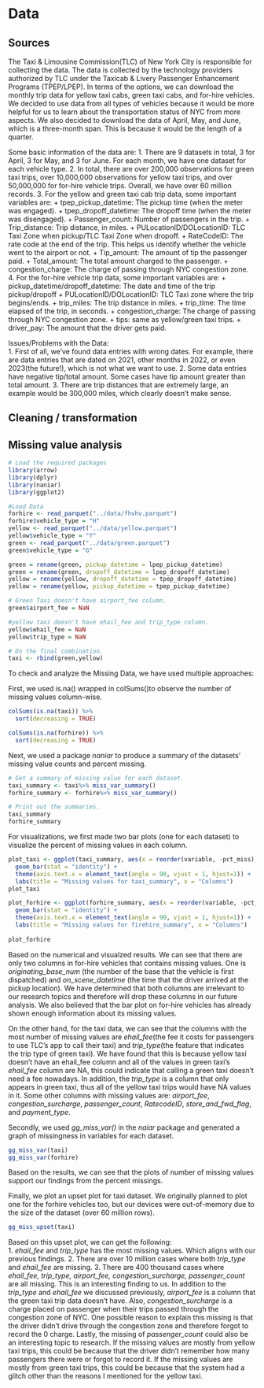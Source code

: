 # Data 

## Sources
  
The Taxi & Limousine Commission(TLC) of New York City is responsible for collecting the data. The data is collected by the technology providers authorized by TLC under the Taxicab & Livery Passenger Enhancement Programs (TPEP/LPEP). In terms of the options, we can download the monthly trip data for yellow taxi cabs, green taxi cabs, and for-hire vehicles. We decided to use data from all types of vehicles because it would be more helpful for us to learn about the transportation status of NYC from more aspects. We also decided to download the data of April, May, and June, which is a three-month span. This is because it would be the length of a quarter.  
  
Some basic information of the data are:
1. There are 9 datasets in total, 3 for April, 3 for May, and 3 for June. For each month, we have one dataset for each vehicle type. 
2. In total, there are over 200,000 observations for green taxi trips, over 10,000,000 observations for yellow taxi trips, and over 50,000,000 for for-hire vehicle trips. Overall, we have over 60 million records.
3. For the yellow and green taxi cab trip data, some important variables are:
    + tpep_pickup_datetime: The pickup time (when the meter was engaged).
    + tpep_dropoff_datetime: The dropoff time (when the meter was disengaged).
    + Passenger_count: Number of passengers in the trip.
    + Trip_distance: Trip distance, in miles.
    + PULocationID/DOLocationID: TLC Taxi Zone when pickup/TLC Taxi Zone when dropoff.
    + RateCodeID: The rate code at the end of the trip. This helps us identify whether the vehicle went to the airport or not.
    + Tip_amount: The amount of tip the passenger paid.
    + Total_amount: The total amount charged to the passenger. 
    + congestion_charge: The charge of passing through NYC congestion zone.
4. For the for-hire vehicle trip data, some important variables are:
    + pickup_datetime/dropoff_datetime: The date and time of the trip pickup/dropoff
    + PULocationID/DOLocationID: TLC Taxi zone where the trip begins/ends.
    + trip_miles: The trip distance in miles.
    + trip_time: The time elapsed of the trip, in seconds.
    + congestion_charge: The charge of passing through NYC congestion zone.
    + tips: same as yellow/green taxi trips.
    + driver_pay: The amount that the driver gets paid.
  
Issues/Problems with the Data:  
1. First of all, we've found data entries with wrong dates. For example, there are data entries that are dated on 2021, other months in 2022, or even 2023(the future!), which is not what we want to use.
2. Some data entries have negative tip/total amount. Some cases have tip amount greater than total amount.
3. There are trip distances that are extremely large, an example would be 300,000 miles, which clearly doesn't make sense.
  
## Cleaning / transformation

## Missing value analysis

```r
# Load the required packages
library(arrow)
library(dplyr)
library(naniar)
library(ggplot2)
```


```r
#Load Data
forhire <- read_parquet("../data/fhvhv.parquet")
forhire$vehicle_type = "H"
yellow <- read_parquet("../data/yellow.parquet")
yellow$vehicle_type = "Y"
green <- read_parquet("../data/green.parquet")
green$vehicle_type = "G"
```

```r
green = rename(green, pickup_datetime = lpep_pickup_datetime)
green = rename(green, dropoff_datetime = lpep_dropoff_datetime)
yellow = rename(yellow, dropoff_datetime = tpep_dropoff_datetime)
yellow = rename(yellow, pickup_datetime = tpep_pickup_datetime)

# Green Taxi doesn't have airport_fee column.
green$airport_fee = NaN

#yellow taxi doesn't have ehail_fee and trip_type column.
yellow$ehail_fee = NaN
yellow$trip_type = NaN

# Do the final combination.
taxi <- rbind(green,yellow)
```

To check and analyze the Missing Data, we have used multiple approaches:  
  
First, we used is.na() wrapped in colSums()to observe the number of missing values column-wise.
```r
colSums(is.na(taxi)) %>%
  sort(decreasing = TRUE)

colSums(is.na(forhire)) %>%
  sort(decreasing = TRUE)
```

Next, we used a package *naniar* to produce a summary of the datasets' missing value counts and percent missing.
```r
# Get a summary of missing value for each dataset. 
taxi_summary <- taxi%>% miss_var_summary()
forhire_summary <- forhire%>% miss_var_summary()
```

```r
# Print out the summaries.
taxi_summary
forhire_summary
```
For visualizations, we first made two bar plots (one for each dataset) to visualize the percent of missing values in each column.
```r
plot_taxi <- ggplot(taxi_summary, aes(x = reorder(variable, -pct_miss), y = pct_miss)) + 
  geom_bar(stat = "identity") + 
  theme(axis.text.x = element_text(angle = 90, vjust = 1, hjust=1)) +
  labs(title = "Missing values for taxi_summary", x = "Columns")
plot_taxi

plot_forhire <- ggplot(forhire_summary, aes(x = reorder(variable, -pct_miss), y = pct_miss)) + 
  geom_bar(stat = "identity") + 
  theme(axis.text.x = element_text(angle = 90, vjust = 1, hjust=1)) +
  labs(title = "Missing values for firehire_summary", x = "Columns")
  
plot_forhire
```
Based on the numerical and visualzed results. We can see that there are only two columns in for-hire vehicles that contains missing values. One is *originating_base_num* (the number of the base that the vehicle is first dispatched) and *on_scene_datetime* (the time that the driver arrived at the pickup location). We have determined that both columns are irrelevant to our research topics and therefore will drop these columns in our future analysis. We also believed that the bar plot on for-hire vehicles has already shown enough information about its missing values.  
  
On the other hand, for the taxi data, we can see that the columns with the most number of missing values are *ehail_fee*(the fee it costs for passengers to use TLC's app to call their taxi) and *trip_type*(the feature that indicates the trip type of green taxi). We have found that this is because yellow taxi doesn't have an ehail_fee column and all of the values in green taxi's *ehail_fee* column are NA, this could indicate that calling a green taxi doesn't need a fee nowadays. In addition, the *trip_type* is a column that only appears in green taxi, thus all of the yellow taxi trips would have NA values in it. Some other columns with missing values are: *airport_fee*, *congestion_surcharge*, *passenger_count*, *RatecodeID*, *store_and_fwd_flag*, and *payment_type*.   
  
Secondly, we used *gg_miss_var()* in the *naiar* package and generated a graph of missingness in variables for each dataset.
```r
gg_miss_var(taxi)
gg_miss_var(forhire)
```
Based on the results, we can see that the plots of number of missing values support our findings from the percent missings.  
  
Finally, we plot an upset plot for taxi dataset. We originally planned to plot one for the forhire vehicles too, but our devices were out-of-memory due to the size of the dataset (over 60 million rows).
```r
gg_miss_upset(taxi)
```
Based on this upset plot, we can get the following:  
1. *ehail_fee* and *trip_type* has the most missing values. Which aligns with our previous findings.
2. There are over 10 million cases where both *trip_type* and *ehail_fee* are missing.
3. There are 400 thousand cases where *ehail_fee, trip_type, airport_fee, congestion_surcharge, passenger_count* are all missing. This is an interesting finding to us. In addition to the *trip_type* and *ehail_fee* we discussed previously, *airport_fee* is a column that the green taxi trip data doesn't have. Also, *congestion_surcharge* is a charge placed on passenger when their trips passed through the congestion zone of NYC. One possible reason to explain this missing is that the driver didn't drive through the congestion zone and therefore forgot to record the 0 charge. Lastly, the missing of *passenger_count* could also be an interesting topic to research. If the missing values are mostly from yellow taxi trips, this could be because that the driver didn't remember how many passengers there were or forgot to record it. If the missing values are mostly from green taxi trips, this could be because that the system had a glitch other than the reasons I mentioned for the yellow taxi.

